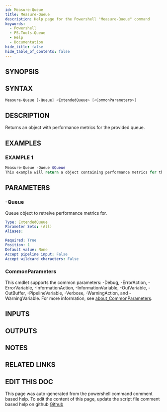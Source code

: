 ```yaml
---
id: Measure-Queue
title: Measure-Queue
description: Help page for the Powershell "Measure-Queue" command
keywords:
  - Powershell
  - PS.Tools.Queue
  - Help
  - Documentation
hide_title: false
hide_table_of_contents: false
---
```


## SYNOPSIS

## SYNTAX

```powershell
Measure-Queue [-Queue] <ExtendedQueue> [<CommonParameters>]
```

## DESCRIPTION

Returns an object with performance metrics for the provided queue.

## EXAMPLES

### EXAMPLE 1

```powershell
Measure-Queue -Queue $Queue
This example will return a object containing performance metrics for the provided queue.
```

## PARAMETERS

### -Queue

Queue object to retreive performance metrics for.

```yaml
Type: ExtendedQueue
Parameter Sets: (All)
Aliases:

Required: True
Position: 1
Default value: None
Accept pipeline input: False
Accept wildcard characters: False
```

### CommonParameters

This cmdlet supports the common parameters: -Debug, -ErrorAction, -ErrorVariable, -InformationAction, -InformationVariable, -OutVariable, -OutBuffer, -PipelineVariable, -Verbose, -WarningAction, and -WarningVariable. For more information, see [about_CommonParameters](http://go.microsoft.com/fwlink/?LinkID=113216).

## INPUTS

## OUTPUTS

## NOTES

## RELATED LINKS

## EDIT THIS DOC 

This page was auto-generated from the powershell command comment based help. To edit the content of this page, update the script file comment based help on github [Github](https://github.com/hanpq/PS.Tools.Queue)

